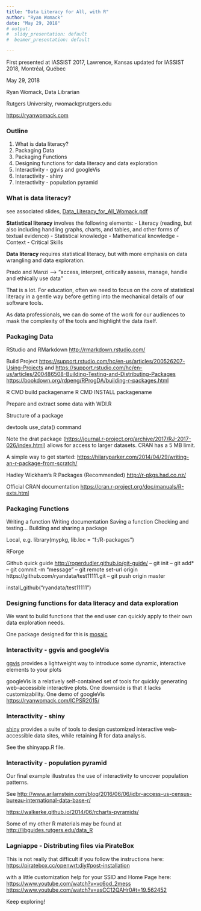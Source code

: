 ```yaml
---
title: "Data Literacy for All, with R"
author: "Ryan Womack"
date: "May 29, 2018"
# output:
#  slidy_presentation: default
#  beamer_presentation: default

---
```


First presented at IASSIST 2017, Lawrence, Kansas
updated for IASSIST 2018, Montréal, Québec

May 29, 2018

Ryan Womack, Data Librarian

Rutgers University, rwomack@rutgers.edu

<https://ryanwomack.com>


### Outline

1. What is data literacy?
2. Packaging Data
3. Packaging Functions
4. Designing functions for data literacy and data exploration
5. Interactivity - ggvis and googleVis
6. Interactivity - shiny
7. Interactivity - population pyramid

### What is data literacy?

see associated slides, [Data_Literacy_for_All_Womack.pdf](https://github.com/ryandata/dataliteracyforall/blob/master/Data_Literacy_for_All_Womack.pdf)

**Statistical literacy** involves the following elements:
- Literacy (reading, but also including handling graphs, charts, and
tables, and other forms of textual evidence)
- Statistical knowledge
- Mathematical knowledge
- Context
- Critical Skills

**Data literacy** requires statistical literacy, but with more emphasis on data wrangling and data exploration.

Prado and Manzi --> "access, interpret, critically assess, manage, handle and ethically use data”

That is a lot. For education, often we need to focus on the core of statistical literacy in a gentle way before getting into the mechanical details of our software tools.

As data professionals, we can do some of the work for our audiences to mask the complexity of the tools and highlight the data itself.

### Packaging Data

RStudio and RMarkdown <http://rmarkdown.rstudio.com/>

Build Project
<https://support.rstudio.com/hc/en-us/articles/200526207-Using-Projects>
and
<https://support.rstudio.com/hc/en-us/articles/200486508-Building-Testing-and-Distributing-Packages>
<https://bookdown.org/rdpeng/RProgDA/building-r-packages.html>

R CMD build packagename
R CMD INSTALL packagename

Prepare and extract some data with WDI.R

Structure of a package

devtools
use_data() command


Note the drat package (<https://journal.r-project.org/archive/2017/RJ-2017-026/index.html>) allows for access to larger datasets.  CRAN has a 5 MB limit.

A simple way to get started:
<https://hilaryparker.com/2014/04/29/writing-an-r-package-from-scratch/>

Hadley Wickham's R Packages (Recommended)
<http://r-pkgs.had.co.nz/>

Official CRAN documentation
<https://cran.r-project.org/doc/manuals/R-exts.html>

### Packaging Functions

Writing a function
Writing documentation
Saving a function
Checking and testing...
Building and sharing a package


Local, e.g.
 library(mypkg, lib.loc = "f:/R-packages")

RForge

Github
quick guide <http://rogerdudler.github.io/git-guide/>
-- git init
-- git add*
-- git commit -m "message"
-- git remote set-url origin https://github.com/ryandata/test11111.git
-- git push origin master

install_github("ryandata/test11111")

### Designing functions for data literacy and data exploration

We want to build functions that the end user can quickly apply to their own data exploration needs.

One package designed for this is [mosaic](https://journal.r-project.org/archive/2017/RJ-2017-024/index.html)

### Interactivity - ggvis and googleVis

[ggvis](http://ggvis.rstudio.com) provides a lightweight way to introduce some dynamic, interactive elements to your plots

googleVis is a relatively self-contained set of tools for quickly generating web-accessible interactive plots.  One downside is that it lacks customizability.
One demo of googleVis
<https://ryanwomack.com/ICPSR2015/>

### Interactivity - shiny

[shiny](http://shiny.rstudio.com) provides a suite of tools to design customized interactive web-accessible data sites, while retaining R for data analysis.

See the shinyapp.R file.

### Interactivity - population pyramid

Our final example illustrates the use of interactivity to uncover population patterns.

See 
<http://www.arilamstein.com/blog/2016/06/06/idbr-access-us-census-bureau-international-data-base-r/>

<https://walkerke.github.io/2014/06/rcharts-pyramids/>


Some of my other R materials may be found at 
<http://libguides.rutgers.edu/data_R>

### Lagniappe - Distributing files via PirateBox

This is not really that difficult if you follow the instructions here:
<https://piratebox.cc/openwrt:diy#post-installation>

with a little customization help for your SSID and Home Page here:
<https://www.youtube.com/watch?v=vc6od_2mess>
<https://www.youtube.com/watch?v=asCC12QAHr0#t=19.562452>

Keep exploring!
